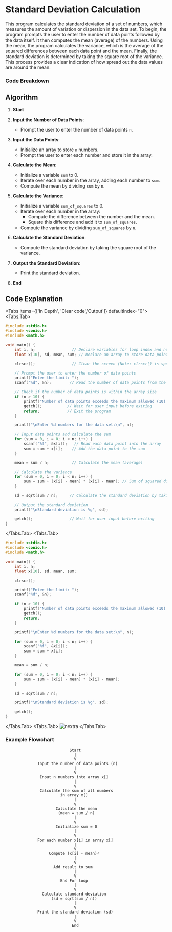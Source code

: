 
# Standard Deviation Calculation

This program calculates the standard deviation of a set of numbers, which measures the amount of variation or dispersion in the data set. To begin, the program prompts the user to enter the number of data points followed by the data itself. It then computes the mean (average) of the numbers. Using the mean, the program calculates the variance, which is the average of the squared differences between each data point and the mean. Finally, the standard deviation is determined by taking the square root of the variance. This process provides a clear indication of how spread out the data values are around the mean.


### Code Breakdown

## Algorithm

1. **Start**
2. **Input the Number of Data Points**: 
   - Prompt the user to enter the number of data points `n`.
3. **Input the Data Points**: 
   - Initialize an array to store `n` numbers.
   - Prompt the user to enter each number and store it in the array.
4. **Calculate the Mean**:
   - Initialize a variable `sum` to 0.
   - Iterate over each number in the array, adding each number to `sum`.
   - Compute the mean by dividing `sum` by `n`.
5. **Calculate the Variance**:
   - Initialize a variable `sum_of_squares` to 0.
   - Iterate over each number in the array:
     - Compute the difference between the number and the mean.
     - Square this difference and add it to `sum_of_squares`.
   - Compute the variance by dividing `sum_of_squares` by `n`.
6. **Calculate the Standard Deviation**:
   - Compute the standard deviation by taking the square root of the variance.
7. **Output the Standard Deviation**:
   - Print the standard deviation.

8. **End**


## Code Explanation

<Tabs items={['In Depth', 'Clear code','Output']} defaultIndex="0">
  <Tabs.Tab>
```c filename="Detailed" copy showLineNumbers
#include <stdio.h>
#include <conio.h>
#include <math.h>

void main() {
    int i, n;                // Declare variables for loop index and number of data points
    float x[10], sd, mean, sum; // Declare an array to store data points and variables for calculations

    clrscr();                // Clear the screen (Note: clrscr() is specific to some compilers; may need to remove or replace it)

    // Prompt the user to enter the number of data points
    printf("Enter the limit: ");
    scanf("%d", &n);        // Read the number of data points from the user

    // Check if the number of data points is within the array size
    if (n > 10) {
        printf("Number of data points exceeds the maximum allowed (10).\n");
        getch();           // Wait for user input before exiting
        return;            // Exit the program
    }

    printf("\nEnter %d numbers for the data set:\n", n);

    // Input data points and calculate the sum
    for (sum = 0, i = 0; i < n; i++) {
        scanf("%f", &x[i]);   // Read each data point into the array
        sum = sum + x[i];    // Add the data point to the sum
    }

    mean = sum / n;          // Calculate the mean (average)

    // Calculate the variance
    for (sum = 0, i = 0; i < n; i++) {
        sum = sum + (x[i] - mean) * (x[i] - mean); // Sum of squared differences from the mean
    }

    sd = sqrt(sum / n);     // Calculate the standard deviation by taking the square root of the variance

    // Output the standard deviation
    printf("\nStandard deviation is %g", sd);

    getch();                // Wait for user input before exiting
}

```
</Tabs.Tab>
<Tabs.Tab>
``` c filename="plain" copy showLineNumbers
#include <stdio.h>
#include <conio.h>
#include <math.h>

void main() {
    int i, n;
    float x[10], sd, mean, sum;

    clrscr();

    printf("Enter the limit: ");
    scanf("%d", &n);

    if (n > 10) {
        printf("Number of data points exceeds the maximum allowed (10).\n");
        getch();
        return;
    }

    printf("\nEnter %d numbers for the data set:\n", n);

    for (sum = 0, i = 0; i < n; i++) {
        scanf("%f", &x[i]);
        sum = sum + x[i];
    }

    mean = sum / n;

    for (sum = 0, i = 0; i < n; i++) {
        sum = sum + (x[i] - mean) * (x[i] - mean);
    }

    sd = sqrt(sum / n);

    printf("\nStandard deviation is %g", sd);

    getch();
}

```
</Tabs.Tab>
<Tabs.Tab>
  ![nextra](../Images/o12.jpg)
</Tabs.Tab>
</Tabs>

### Example Flowchart

```plaintext
                            Start
                              |
                              V
              Input the number of data points (n)
                              |
                              V
               Input n numbers into array x[]
                              |
                              V
               Calculate the sum of all numbers
                        in array x[]
                              |
                              V
                      Calculate the mean
                       (mean = sum / n)
                              |
                              V
                      Initialize sum = 0
                              |
                              V
              For each number x[i] in array x[]
                              |
                              V
                   Compute (x[i] - mean)²
                              |
                              V
                     Add result to sum
                              |
                              V
                        End For loop
                              |
                              V
                Calculate standard deviation
                    (sd = sqrt(sum / n))
                              |
                              V
              Print the standard deviation (sd)
                              |
                              V
                             End

```
